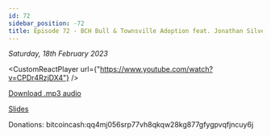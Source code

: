 ```yaml
---
id: 72
sidebar_position: -72
title: Episode 72 - BCH Bull & Townsville Adoption feat. Jonathan Silverblood
---
```



_Saturday, 18th February 2023_

<CustomReactPlayer
  url={"https://www.youtube.com/watch?v=CPDr4RzjDX4"} />

[Download .mp3 audio](https://drive.google.com/file/d/1eNqAEkxQ0F03v1HFYNhO9wpw9Y49LpNB/view?usp=sharing)

[Slides](https://docs.google.com/presentation/d/1kWlJ58Sa6X3ORy1F7NIn3pxiAK2PM1yM/edit?usp=sharing&ouid=100290143879929950045&rtpof=true&sd=true)

Donations: bitcoincash:qq4mj056srp77vh8qkqw28kg877gfygpvqfjncuy6j

